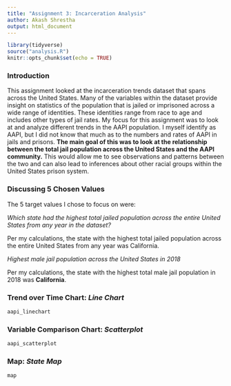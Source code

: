 ```yaml
---
title: "Assignment 3: Incarceration Analysis"
author: Akash Shrestha
output: html_document
---
```


```r
library(tidyverse)
source("analysis.R")
knitr::opts_chunk$set(echo = TRUE)
```

### **Introduction**

This assignment looked at the incarceration trends dataset that spans across the United States. Many of the variables within the dataset provide insight on statistics of the population that is jailed or imprisoned across a wide range of identities. These identities range from race to age and includes other types of jail rates. My focus for this assignment was to look at and analyze different trends in the AAPI population. I myself identify as AAPI, but I did not know that much as to the numbers and rates of AAPI in jails and prisons. **The main goal of this was to look at the relationship between the total jail population across the United States and the AAPI community.** This would allow me to see observations and patterns between the two and can also lead to inferences about other racial groups within the United States prison system.

### **Discussing 5 Chosen Values**

The 5 target values I chose to focus on were:

_Which state had the highest total jailed population across the entire United States from any year in the dataset?_

Per my calculations, the state with the highest total jailed population across the entire United States from any year was California.

_Highest male jail population across the United States in 2018_

Per my calculations, the state with the highest total male jail population in 2018 was **California**.



### **Trend over Time Chart:** _Line Chart_
```r
aapi_linechart
```



### **Variable Comparison Chart:** _Scatterplot_
```r
aapi_scatterplot
```



### **Map:** _State Map_
```r
map
```


